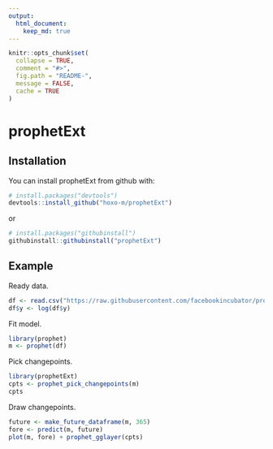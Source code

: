 ```yaml
---
output: 
  html_document:
    keep_md: true
---
```


<!-- README.md is generated from README.Rmd. Please edit that file -->

```r
knitr::opts_chunk$set(
  collapse = TRUE,
  comment = "#>",
  fig.path = "README-",
  message = FALSE,
  cache = TRUE
)
```

# prophetExt

## Installation

You can install prophetExt from github with:

```r
# install.packages("devtools")
devtools::install_github("hoxo-m/prophetExt")
```

or

```r
# install.packages("githubinstall")
githubinstall::githubinstall("prophetExt")
```

## Example

Ready data.

```r
df <- read.csv("https://raw.githubusercontent.com/facebookincubator/prophet/master/examples/example_wp_peyton_manning.csv")
df$y <- log(df$y)
```

Fit model.

```r
library(prophet)
m <- prophet(df)
```

Pick changepoints.

```r
library(prophetExt)
cpts <- prophet_pick_changepoints(m)
cpts
```

Draw changepoints.

```r
future <- make_future_dataframe(m, 365)
fore <- predict(m, future)
plot(m, fore) + prophet_gglayer(cpts)
```
